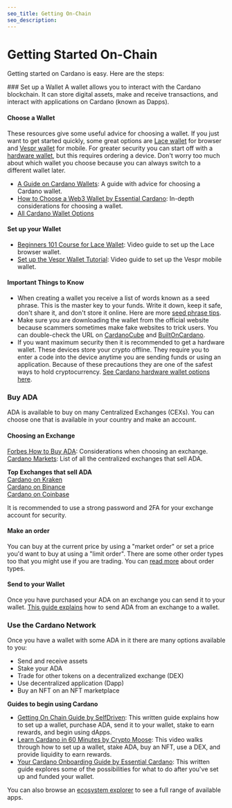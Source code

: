 ```yaml
---
seo_title: Getting On-Chain
seo_description: 
---
```



# Getting Started On-Chain

Getting started on Cardano is easy. Here are the steps: 

<Steps>
### Set up a Wallet
A wallet allows you to interact with the Cardano blockchain. It can store digital assets, make and receive transactions, and interact with applications on Cardano (known as Dapps). 

#### Choose a Wallet 
These resources give some useful advice for choosing a wallet. If you just want to get started quickly, some great options are [Lace wallet](https://www.lace.io/) for browser and [Vespr wallet](https://vespr.xyz/) for mobile. For greater security you can start off with a [hardware wallet](https://builtoncardano.com/ecosystem/hardware-wallet), but this requires ordering a device. Don't worry too much about which wallet you choose because you can always switch to a different wallet later. 

- [A Guide on Cardano Wallets](https://medium.com/blockchain-biz/a-guide-on-cardano-wallets-e623bc1175aa): A guide with advice for choosing a Cardano wallet.  
- [How to Choose a Web3 Wallet by Essential Cardano](https://www.essentialcardano.io/article/how-to-choose-a-web3-wallet): In-depth considerations for choosing a wallet.   
- [All Cardano Wallet Options](https://www.cardanocube.io/collections/wallets)

#### Set up your Wallet
- [Beginners 101 Course for Lace Wallet](https://learncardano.io/courses/lace-wallet/): Video guide to set up the Lace browser wallet.  
- [Set up the Vespr Wallet Tutorial](https://www.youtube.com/watch?v=XrNSFL87HFk): Video guide to set up the Vespr mobile wallet.  

#### Important Things to Know 
- When creating a wallet you receive a list of words known as a seed phrase. This is the master key to your funds. Write it down, keep it safe, don't share it, and don't store it online. Here are more [seed phrase tips](https://www.reddit.com/r/cardano/wiki/wallets/seedphrase/).
- Make sure you are downloading the wallet from the official website because scammers sometimes make fake websites to trick users. You can double-check the URL on [CardanoCube](https://www.cardanocube.io/collections/wallets) and [BuiltOnCardano](https://builtoncardano.com/ecosystem/wallets).  
- If you want maximum security then it is recommended to get a hardware wallet. These devices store your crypto offline. They require you to enter a code into the device anytime you are sending funds or using an application. Because of these precautions they are one of the safest ways to hold cryptocurrency. [See Cardano hardware wallet options here](https://builtoncardano.com/ecosystem/hardware-wallet).  

### Buy ADA
ADA is available to buy on many Centralized Exchanges (CEXs). You can choose one that is available in your country and make an account. 

#### Choosing an Exchange  
[Forbes How to Buy ADA](https://www.forbes.com/advisor/au/investing/cryptocurrency/how-to-buy-cardano-ada/): Considerations when choosing an exchange.  
[Cardano Markets](https://www.coingecko.com/en/coins/cardano#markets): List of all the centralized exchanges that sell ADA.  

**Top Exchanges that sell ADA**  
[Cardano on Kraken](https://www.kraken.com/learn/buy-cardano-ada)  
[Cardano on Binance](https://www.binance.com/en/how-to-buy/cardano)  
[Cardano on Coinbase](https://www.coinbase.com/how-to-buy/cardano)  

It is recommended to use a strong password and 2FA for your exchange account for security. 

#### Make an order
You can buy at the current price by using a "market order" or set a price you'd want to buy at using a "limit order". There are some other order types too that you might use if you are trading. You can [read more](https://www.coindesk.com/learn/crypto-order-types-101-from-market-to-limit/) about order types.

#### Send to your Wallet
Once you have purchased your ADA on an exchange you can send it to your wallet. [This guide explains](https://help.sundaeswap.finance/en/articles/5852067-how-to-transfer-your-ada-to-a-non-custodial-wallet) how to send ADA from an exchange to a wallet. 

### Use the Cardano Network
Once you have a wallet with some ADA in it there are many options available to you:  
- Send and receive assets
- Stake your ADA  
- Trade for other tokens on a decentralized exchange (DEX)  
- Use decentralized application (Dapp)  
- Buy an NFT on an NFT marketplace

**Guides to begin using Cardano**  
- [Getting On Chain Guide by SelfDriven](https://buildingoncardano.dev/getting-on-chain): This written guide explains how to set up a wallet, purchase ADA, send it to your wallet, stake to earn rewards, and begin using dApps.  
- [Learn Cardano in 60 Minutes by Crypto Moose](https://www.youtube.com/watch?v=T0uik05RW-U): This video walks through how to set up a wallet, stake ADA, buy an NFT, use a DEX, and provide liquidity to earn rewards.      
- [Your Cardano Onboarding Guide by Essential Cardano](https://www.essentialcardano.io/article/your-cardano-onboarding-guide): This written guide explores some of the possibilities for what to do after you've set up and funded your wallet. 

You can also browse an [ecosystem explorer]() to see a full range of available apps. 
</Steps>
